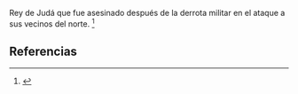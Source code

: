 Rey de Judá que fue asesinado después de la derrota militar en el ataque a sus vecinos del norte. <ref name="n0">{{lib|LU|97|9|22}}</ref> 

== Referencias ==

<references/>
